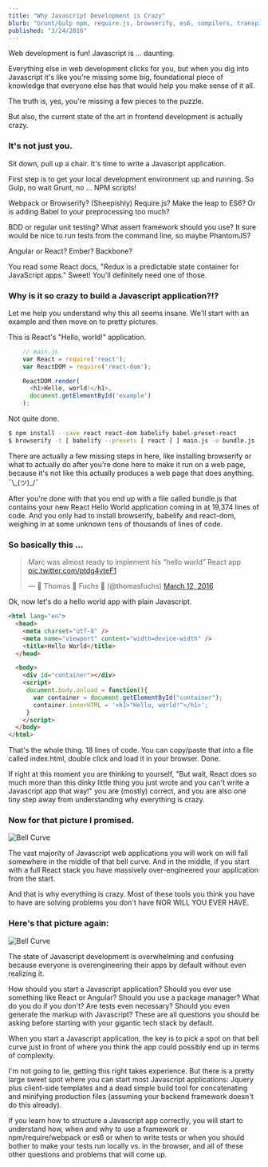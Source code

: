 ```yaml
---
title: "Why Javascript Development is Crazy"
blurb: "Grunt/Gulp npm, require.js, browserify, es6, compilers, transpilers, jasmine mocha chai, react/angular/ember, closures, prototypes. *head explodes*"
published: "3/24/2016"
---
```


Web development is fun! Javascript is ... daunting.

Everything else in web development clicks for you, but when you dig into
Javascript it's like you're missing some big, foundational piece of
knowledge that everyone else has that would help you make sense of it
all.

The truth is, yes, you're missing a few pieces to the puzzle.

But also, the current state of the art in frontend development is
actually crazy.

### It's not just you.

Sit down, pull up a chair. It's time to write a Javascript
application.

First step is to get your local development environment up and
running. So Gulp, no wait Grunt, no ... NPM scripts!

Webpack or Browserify? (Sheepishly) Require.js? Make the leap to ES6?
Or is adding Babel to your preprocessing too much?

BDD or regular unit testing? What assert framework should you use? It
sure would be nice to run tests from the command line, so maybe
PhantomJS?

Angular or React? Ember? Backbone?

You read some React docs, "Redux is a predictable state container for
JavaScript apps." Sweet! You'll definitely need one of those.

### Why is it so crazy to build a Javascript application?!?

Let me help you understand why this all seems insane. We'll start with
an example and then move on to pretty pictures.

This is React's "Hello, world!" application.

```javascript
    // main.js
    var React = require('react');
    var ReactDOM = require('react-dom');

    ReactDOM.render(
      <h1>Hello, world!</h1>,
      document.getElementById('example')
    );
```

Not quite done.

```sh
$ npm install --save react react-dom babelify babel-preset-react
$ browserify -t [ babelify --presets [ react ] ] main.js -o bundle.js
```

There are actually a few missing steps in here, like installing
browserify or what to actually do after you're done here to make it
run on a web page, because it's not like this actually produces a web
page that does anything.  ¯\\\_(ツ)\_/¯

After you're done with that you end up with a file called bundle.js
that contains your new React Hello World application coming in
at 19,374 lines of code. And you only had to install browserify,
babelify and react-dom, weighing in at some unknown tens of thousands
of lines of code.

### So basically this ...
<blockquote class="twitter-tweet"><p lang="en" dir="ltr">Marc was almost ready to implement his &quot;hello world&quot; React app <a href="https://t.co/ptdg4yteF1">pic.twitter.com/ptdg4yteF1</a></p>&mdash;  Thomas  Fuchs  (@thomasfuchs) <a href="https://twitter.com/thomasfuchs/status/708675139253174273?ref_src=twsrc%5Etfw">March 12, 2016</a></blockquote> <script async src="https://platform.twitter.com/widgets.js" charset="utf-8"></script>

Ok, now let's do a hello world app with plain Javascript.

```html
<html lang="en">
  <head>
    <meta charset="utf-8" />
    <meta name="viewport" content="width=device-width" />
    <title>Hello World</title>
  </head>

  <body>
    <div id="container"></div>
    <script>
     document.body.onload = function(){
       var container = document.getElementById("container");
       container.innerHTML = '<h1>"Hello, world!"</h1>';
     }
    </script>
  </body>
</html>
```


That's the whole thing. 18 lines of code. You can copy/paste that into a file called
index.html, double click and load it in your browser. Done.

If right at this moment you are thinking to yourself, "But wait, React
does so much more than this dinky little thing you just wrote and you
can't write a Javascript app that way!" you are (mostly) correct, and
you are also one tiny step away from understanding why everything is
crazy.

### Now for that picture I promised.

<img src="/media/bell_curve.png" alt="Bell Curve" />

The vast majority of Javascript web applications you will work on will
fall somewhere in the middle of that bell curve. And in the middle, if
you start with a full React stack you have massively over-engineered
your application from the start.

And that is why everything is crazy. Most of these tools you think you
have to have are solving problems you don't have NOR WILL YOU EVER
HAVE.

### Here's that picture again:

<img src="/media/bell_curve_2.png" alt="Bell Curve" />

The state of Javascript development is overwhelming and confusing
because everyone is overengineering their apps by default without even
realizing it.

How should you start a Javascript application? Should you ever use
something like React or Angular? Should you use a package manager?
What do you do if you don't? Are tests even necessary? Should you even
generate the markup with Javascript? These are all questions you
should be asking before starting with your gigantic tech stack by
default.

When you start a Javascript application, the key is to pick a spot on
that bell curve just in front of where you think the app could
possibly end up in terms of complexity.

I'm not going to lie, getting this right takes experience. But there
is a pretty large sweet spot where you can start most Javascript
applications: Jquery plus client-side templates and a dead simple
build tool for concatenating and minifying production files (assuming
your backend framework doesn't do this already).

If you learn how to structure a Javascript app correctly, you will
start to understand how, when and why to use a framework or
npm/require/webpack or es6 or when to write tests or when you should
bother to make your tests run locally vs. in the browser, and all of
these other questions and problems that will come up.

